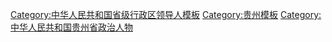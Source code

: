 {{Navbox
|name = 贵州省领导人
|title = [[贵州省]]现任省部级官员
|state = {{{state<includeonly>|collapsed</includeonly>}}}
|bodyclass = hlist
|groupstyle = text-align: center;

|group1 = [[File:Danghui.svg|20px]] [[中国共产党]]
|list1 =
{{Navbox |child |groupstyle = text-align: center; 
|group1 = [[中国共产党贵州省委员会|贵州省委]]<br /><small>第十三届</small>
|list1 =
{{Navbox |child |groupstyle = text-align: center; |groupwidth = 5.5em
|group1 = 书记★
|list1 = [[谌贻琴]] <small>(中央委员)</small>
|group2 = 2 副书记☆
|list2 = 
# [[李炳军]]
# [[时光辉]] <small>(省委政法委书记、专职副书记)</small>
|group3 = 9 其他常委☆
|list3 =
# [[李元平 (1962年)|李元平]]
# [[卢雍政]] <small>(省委宣传部长、省委教育工委书记)</small>
# [[吴强 (1966年)|吴强]] <small>(中央候补委员)</small>
# [[胡忠雄]] <small>(贵阳市委书记、贵安新区党工委书记)</small>
# [[谭炯]] <small>(省委统战部长)</small>
# [[吴胜华]] <small>(中央候补委员、毕节市委书记)</small>
# [[李睿 (1967年)|李睿]] <small>(遵义市委书记)</small>
# [[时玉宝]] <small>(省委组织部长)</small>
# [[陈少波]] <small>(省委秘书长)</small>
}}

|group2 = [[中国共产党贵州省纪律检查委员会|贵州省纪委]]<br /><small>第十三届</small>
|list2 =
{{Navbox |child |groupstyle = text-align: center; |groupwidth = 5.5em
|group1 = 书记☆
|list1 = [[李元平 (1962年)|李元平]]
}}
}}

|group2 = {{中华人民共和国国徽|20}} [[贵州省人民政府|贵州省政府]]
|list2 = 
{{Navbox |child |groupwidth = 5.5em
|group1 = [[贵州行政长官列表|省长]]★
|list1 = [[李炳军]]
|group2 = 8 副省长☆
|list2 =
# [[吴强 (1966年)|吴强]] <small>(中央候补委员、常务副省长)</small>
# [[李再勇]]
# [[王世杰 (1966年)|王世杰]] <small>(民革籍)</small>
# [[陶长海]]
# [[郭瑞民]] <small>(省公安厅长)</small>
# [[董家禄]]
# [[蔡朝林]]
# [[郭锡文]]
}}

|group3 = {{中华人民共和国国徽|20}} [[贵州省人民代表大会常务委员会|贵州省人大<br />常委会]]<br /><small>第十三届</small>
|list3 =
{{Navbox |child |groupwidth = 5.5em
|group1 = 主任★
|list1 = [[谌贻琴]] <small>(中央委员)</small>
|group2 = {{nowrap begin}}7 副主任☆{{nowrap end}}
|list2 =	
# [[蓝绍敏]]
# [[慕德贵]]
# [[何力 (政治人物)|何力]] <small>(全国政协常委，民盟籍)</small>
# [[李飞跃]] <small>(全国人大常委会委员)</small>
# [[桑维亮]]
# [[王忠 (1963年)|王忠]]
# [[杨永英]]
}}

|group4 = [[File:Charter of the Chinese People's Political Consultative Conference (CPPCC) logo.svg|20px]] [[中国人民政治协商会议贵州省委员会|贵州省政协]]<br /><small>第十二届</small>
|list4 =
{{Navbox |child |groupwidth = 5.5em
|group1 = 主席★
|list1 = [[刘晓凯]] <small>(中央候补委员)</small>
|group2 = 10 副主席☆
|list2 =
# [[赵德明 (1963年)|赵德明]] <small>(中央候补委员)</small>
# [[李再勇]]
# [[李汉宇]] <small>(民建籍)</small>
# [[周建琨]]
# [[罗宁 (1959年)|罗宁]]
# [[陈坚 (1962年4月)|陈坚]]
# [[任湘生]]
# [[孙诚谊]] <small>(致公党籍)</small>
# [[张光奇]] <small>(农工党籍)</small>
# [[陈晏]]
}}

|group5 = {{中华人民共和国国徽|20}} [[贵州省监察委员会|贵州省监察委]]
|list5 =
{{Navbox |child |groupwidth = 5.5em
|group1 = 主任☆
|list1 = [[李元平 (1962年)|李元平]]
}}

|group6 = [[File:Supreme People's Court of P.R.China's badge.svg|20px]] [[贵州省高级人民法院|贵州省高院]]
|list6 =
{{Navbox |child |groupwidth = 5.5em
|group1 = 院长☆
|list1 = [[韩德洋]]
}}

|group7 = [[File:Supreme People's Procuratorate of P.R.China's badge .svg|20px]] [[贵州省人民检察院|贵州省检察院]]
|list7 =
{{Navbox |child |groupwidth = 5.5em
|group1 = 检察长☆
|list1 = [[傅信平]]
}}

|belowstyle = text-align: left;
|below = “★/☆”表示[[省部级正职]]/[[省部级副职|副职]][[中华人民共和国公务员|公务员]]（特殊界别人士或除外），参见[[中华人民共和国公务员#行政级别|中国公务员级别]]。
{{中华人民共和国省级行政区现任领导人模板索引}}
}}<noinclude>
{{collapsible option}}
[[Category:中华人民共和国省级行政区领导人模板]]
[[Category:贵州模板]]
[[Category:中华人民共和国贵州省政治人物]]
</noinclude>